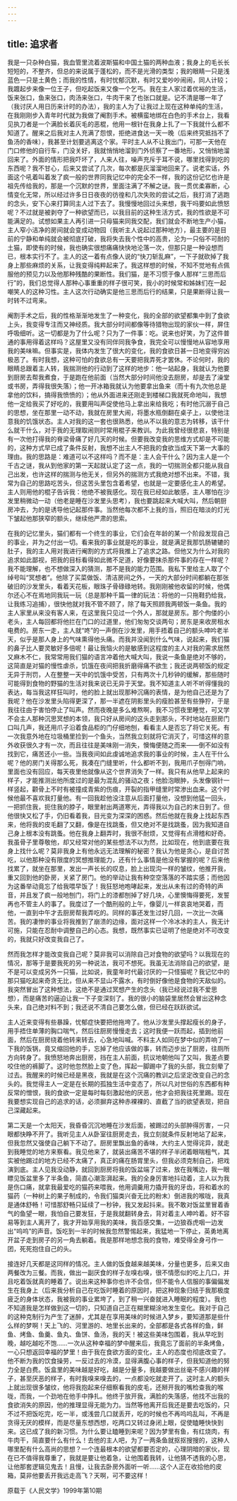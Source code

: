 ```yaml
---
---
---
```

title: 追求者
---




我是一只杂种白猫，我血管里流着波斯猫和中国土猫的两种血液；我身上的毛长长短短的，不整齐，但总的来说属于蓬松的，而不是光滑的类型；我的眼睛一只是浅蓝色一只是土黄色；而我的性情，有时忧郁沉默，有时又爱吵吵闹闹，同人计较；我踱起步来像一位王子，但吃起饭来又像一个乞丐。我在主人家过着优裕的生活，饭来张口，鱼来张口，肉汤来张口，牛肉干来了也张口就是。记不清是哪一年了（我讨厌人用日历来计时的办法），我的主人为了让我过上现在这种单纯的生活，在我刚刚步入青年时代就为我做了阉割手术。被横蛮地绑在白色的手术台上，我看见执刀者是一个满脸长着灰毛的恶棍，他用一根针在我身上扎了一下我就什么都不知道了。醒来之后我对主人充满了怨恨，拒绝进食达一天一晚（后来终究抵挡不了鱼汤的香味），我甚至计划要逃离这个家。平时主人从不让我出门，可那一天他在门口修他的自行车，门没关好，我就悄悄地溜到门外侦察了一番地形，又悄悄地溜回来了。外面的情形把我吓坏了，人来人往，噪声充斥于耳不说，哪里找得到吃的东西呢？我不甘心，后来又尝试了几次，每次都是灰溜溜地回来了。说老实话，外面这个吼着叫着发了疯一般的世界同我记忆中的完全不一样，我的这份记忆也许是祖先传给我的，那是一个沉默的世界，里面注满了不解之谜。我一贯优柔寡断，心情变化无常，所以经过许多日日夜夜的彷徨和几次失败的尝试之后，我打消了逃跑的念头，安下心来打算同主人过下去了。我慢慢地回过头来想，我干吗要如此愤怒呢？不过就是被剥夺了一种欲望而已，以我目前的这种生活方式，我的性欲是不可能满足的。试想如果主人再引进一只母猫来同我交配，我们就会不断地生产小猫，主人窄小洁净的房间就会变成动物园（我听主人说起过那种地方），最主要的是目前的宁静和单纯就会被彻底打破，我将失去我个性中的高贵，沦为一只俗不可耐的土猫，即使有的时候，我也确实很想痛痛快快地沦落一次，但那只是一种设想而已，根本实行不了。主人的这一着有点像人说的“快刀斩乱麻”，一下子就砍掉了我身上那些麻烦的关系，让我变得纯粹起来了。我这样想的时候，不知不觉地有点佩服他的预见力以及他那种残酷的果断性。我们猫，是不习惯于像人那样“三思而后行”的，我们总觉得人那种心事重重的样子很可笑，我小的时候常和姊妹们在一起嘲笑人的这种习性。主人这次行动确实是他三思而后行的结果，只是果断得让我一时转不过弯来。

阉割手术之后，我的性格渐渐地发生了一种变化，我的全部的欲望都集中到了食欲上头，我变得专注而又神经质。我大部分时间都像等待猎物出现的家伙一样，屏住呼吸细听。这一切都是为了什么呢？只为了一件事：吃。说来也好笑，为了这件普通的事用得着这样吗？这屋里又没有同伴同我争食，我完全可以慢慢地从容地享用我的美味嘛。但事实是，我体内发生了很大的变化，我的食欲日甚一日地变得穷凶极恶了。有时我想，这种可怕的食欲总有一天要把我弄死才罢休。不论何时，我的眼睛总跟着主人转，我揣测他的行动到了这样的地步：他一站起身，我就认为他要到厨房去帮我煮食，于是跑在他前面（当然大部分时间他没去厨房，却是去了澡堂或书房，弄得我很失落）；他一开冰箱我就认为他要拿出鱼来（而十有九次他总是拿他的饮料，搞得我愤愤的）；他从外面进来还刚走到楼梯口我就死命地叫，我想他一定给我买了好吃的，我要用叫声促使他马上拿出来给我吃；有时他沉溺于自己的思想，坐在那里一动不动，我就在房里大闹，将墨水瓶倒翻在桌子上，以使他注意我的饥饿状态。主人对我的这一套也很熟悉，他从不以我的意志为转移，该干什么就干什么，对于我的无理取闹则时常用棍子来教训。为此我曾经很悲哀，特别是有一次他打得我的脊梁骨痛了好几天的时候。但要我改变我的思维方式却是不可能的，这种方式早已成了条件反射，我想不出主人不把我的食欲当成天下第一大事的理由。我的思路是：难道可以不这样吗？而不是：主人会干什么？因为主人是一个千古之谜，我从到他家的第一天起就认定了这一点，我的一切揣测全都只能从我自己出发，也许这样的揣测与他无关，但另外的揣测方式我绝对想不出来。不错，我常为自己的思路吃苦头，但这苦头里包含着希望，也就是一定要感化主人的希望。主人则用他的棍子告诉我：他绝不被我感化。现在我已经如此敏感，主人哪怕在沙发里稍微动一动（他老是睡在沙发里头思考），我也要跳起来大喊大叫，然后朝厨房冲去，为的是诱导他记起那件事。当然他每次都不上我的当，照旧在暗淡的灯光下皱起他那狭窄的额头，继续他严肃的思索。

在我的记忆里头，猫们都有一个终生的事业，它们会在年龄的某一个阶段发现自己的事业，并为之付出一切。看来我的事业就是吃的事业，就是满足我那饥肠辘辘的肚子，我的主人用对我进行阉割的方式将我推上了追求之路。但他又为什么对我的追求如此鄙视，把我的目标看得如此微不足道，好像要抹杀那件事的存在一样呢？我不能理解，也不想做深入的猜测，那不是我的能力范围。我私下里给主人取了个绰号叫“冥想者”。他除了买菜做饭、清洁房间之外，一天的大部分时间都躺在那张破旧的沙发里头，看着天花板，眼珠子骨碌碌地转。我刚刚被他收留的时候，他偶尔还心不在焉地同我玩一玩（总是那种千篇一律的玩法：将他的一只拖鞋扔给我，让我练习追捕），很快他就对我不管不顾了，除了每天照顾我两顿饭一条鱼。我的主人家里从来没有客人来，在这里我只见过一个外人，那就是房东。那个佝偻的小老头，主人每回都将他拦在门口的过道里，他们匆匆交谈两句；房东是来收房租水电费的。房东一走，主人就“咚”的一声倒在沙发里，用手捂着自己的额头呻吟老半天，似乎是那人身上的气味熏得他头痛。而我并没闻到什么气味，说起来，我们猫的鼻子比人要灵敏好多倍呢！最让我恼火的是敏感到这程度的主人对我的需求居然又麻木不仁，我常常用我们猫的语言冲着他大喊大叫，我说一条鱼是绝对不够的，这简直是对猫的慢性虐杀，饥饿在夜间把我折磨得痛不欲生；我还说两顿饭的规定无异于刑罚，人在整整一天中的饥饿中受苦，只有两次十几秒钟的缓解，那些随时可能得到食物的野猫的生活对我来说已无异于天堂。我不知道主人听不听得懂我的表达，每当我这样狂叫时，他的脸上就出现那种沉痛的表情，是为他自己还是为了我呢？他在沙发里头陷得更深了，那一半遮在阴影里头的瘦脸甚至有些狰狞，于是我往往由于害怕停止了叫声。然而夜晚是多么难熬啊，我不习惯夜里睡觉，可又学不会主人那种沉思冥想的本领，我只好从房间的这头走到那头，不时地站在厨房门口叫几声，我还用爪子沿着食品柜的门仔细地刨，看看主人是否忘了将它关死。有一次我意外地在垃圾桶里捡到一个鱼头，当然我立刻就将它消灭了，可惜这样的意外收获很久才有一次，而且往往是美味刚一消失，懊悔便随之而来——倒不如没有找到它，痛苦还小一些。当我夜间如此虔诚地追求我的事业的时候，主人在干什么呢？他的房门关得那么死，我凑在门缝里听，什么都听不到，我用爪子刨得门响，里面也没有回应，每天夜里他就像从这个世界消失了一样。我只有从他早上起来的样子，才能推测出他所度过的是最为混乱的骚动之夜；他脸泡眼肿，头发像钢针一样竖起，颧骨上不时有被撞成青紫的伤痕，开裂的指甲缝里时常渗出血来。这个时候他最不喜欢我打量他。有一回我趁他没注意从后面打量他，没想到他猛一回头，一把抓住我，扼住我的脖子，眼里射出两道寒光，弄得我以为自己的末日到了。但他很快又松了手，仍旧看着我，目光变为深深的困惑。然后他就在我身上找起东西来，他将我的皮毛翻了又翻，像是在找跳蚤，但又绝对不是找跳蚤，因为我知道自己身上根本没有跳蚤。他在我身上翻弄时，我很不耐烦，又觉得有点滑稽和好奇。我虽骨子里尊敬他，却又经常对他的某些想法不以为然，比如现在，他到底要在我身上找什么呢？莫非我身上有他永远无法理解的秘密？我认为他是贪心，是自讨苦吃，以他那种没有限度的冥想推理能力，还有什么事情是他没有掌握的呢？后来他找累了，就坐在那里，发出一声长长的叹息，脸上出现沟一样的皱纹，他推开我，重又回到他的卧房，关紧了房门。他的举动让我有种空空落落的不踏实感；而他因为这番举动竟忘了给我喂早饭了！我狂怒地咆哮起来，发出从未有过的奇特的声音，并且发了疯一般地刨门，将门上的漆都刨掉了好几块，心里懊悔得要死，发誓再也不管主人的事了。我度过了一个酷刑般的上午，像婴儿一样哀哀地哭着，而他，一直到中午才去厨房帮我弄吃的。同样的事还发生过好几回，一次比一次痛苦。我的凄惨的事业将我推到了崩溃的边缘，面对这样一个冷冰冰的主人，我无计可施，只能在忍耐中调整自己的心态。我想，既然事实已证明了他是绝对不可改变的，我就只好改变我自己了。

然而我怎样才能改变我自己呢？莫非我可以消除自己对食物的欲望吗？以我现在的情况，那等于是要我死的另一种说法，我可不想死。我虽无法消除自己的欲望，是不是可以变成另外一只猫，比如说，我童年时代最讨厌的一只怪猫呢？我记忆中的那只猫吃起来奇贪无比，但从来不显山不露水，有时倒好像他是食物的天敌似的。我突然冒出了这种想法，这绝不是通过冥想产生的念头（我已经说过我不爱思想），而是痛苦的逼迫让我一下子变深刻了。我的很小的脑袋里居然会冒出这种念头来，自己绝对料不到；我还说不清自己要怎么做，但已经在跃跃欲试。

主人近来变得有些暴躁，忧郁症快要把他拖垮了。他从沙发里头撑起瘦长的身子，用手捂住单薄的胸口喘气，然后往厨房慢慢走去；这时我便一跃而起，插到他前面，然后在厨房绕着他转来转去，心急地叫喊。不料主人如同在梦中似的弄响了一下我的饭锅，竟又缩回他的手，忘掉了他应该做的事，转而迈步出了厨房，往厕所方向转身了。我愤怒地奔出厨房，挡在主人前面，抗议地朝他叫了又叫，我差点要咬住他的裤脚了。这时他忽然脸上变了色，挥起一脚踢中了我的头部，我立刻晕了过去。我醒来的时候已经是黑夜，我就是在这个沉痛的教训之后坚定改变自己的念头的。我觉得主人一定是在长期的孤独生活中变态了，所以凡对世俗的东西都有种反常的憎恨，我的食欲一定是每时每刻激起他的厌恶，他才会把我往死里踢。现在我要想实现自己的追求的话，必须摒弃这种赤裸裸的、直截了当的欲望表现，把自己深藏起来。

第二天是一个太阳天，我昏昏沉沉地睡在沙发后面，被踢过的头部肿得厉害，一只眼都快睁不开了。我听见主人从卧室往厨房走去，我立刻就条件反射地站了起来，但我忽然又强使自己躺下不动了。厨房里飘出鱼的香味，大约主人觉得诧异，就走到我睡觉的地方来察看。我见他来了，就装出痛苦不堪的样子半闭着眼喘粗气，其实被他踢过的地方已经不太痛了，真正的痛在肠胃里头，但我必须克制自己，把戏演到底。主人见我没动静，就回到厨房将我的饭盆端了过来，放在我嘴边，我一眼瞟见饭盆里多了半条鱼，简直心潮澎湃起来。我的全身厉害地抖动着，主人以为我是伤口痛，就拿我最爱吃的猫药来喂我，他用调羹用力撬开我的牙齿，将和着水的猫药（一种树上的果子制成的，令我们猫类兴奋无比的粉末）倒进我的喉咙，我真是通体舒畅！可惜那舒畅只延续了一秒钟，我又发起抖来。我不敢对饭盆里冒着香气的鱼望一眼，我怕自己要发狂，于是我就翻转身去，背对着主人呻吟着。好不容易等到主人离开了，我才开始享用我的美味，我百感交集，一边狼吞虎咽一边发出“呜呜”的声音。饭吃到一半的时候我忽然警惕起来，我猛地一下停止，英勇地离开盆子走到房子的另一角去躺着。我是那样地想念我的食物，难受得全身弓作一团，死死抱住自己的头。

接连好几天都是这同样的情况。主人做的饭食越来越美味，分量也更多，后来又由两餐改为三餐。而我，做出一副厌食的样子左嗅右嗅，很不情愿似的吃上几口，并且吃着饭就真的睡着了。说出来这种事你也许不会信，但不能令人信服的事偏偏发生在我身上（后来我分析自己在吃饭时睡着的原因时，把这种现象归结于我那极度疲乏的身体状态，我被我的事业累垮了，到了稍一兴奋就进入睡眠的程度）。我也不知道我是怎样做到这一切的，只知道自己正在糊里糊涂地发生变化。我对于自己的这种克制行为产生了迷醉，尤其是在享用美味的时候进入梦乡，要知道那是些什么样的梦啊！天上飞的、河里游的、地里长出来的，全部都是各式各样的鱼，鲜鱼、烤鱼、鱼羹、鱼丸、鱼饼、鱼汤，我的天！被这些美味包围着，我从早吃到晚，越吃越吃不饱……一次从这种幸福的梦中醒来后，我竟忘了面前的半条烤鱼，一心只想返回幸福的梦里！由于我在食欲方面的变化，主人的态度也彻底改变了。他不断为我的饮食操劳，一反过去的冷漠，显得满腹心事的样子，但我知道他的努力全是白费。饭盒里的美味越是好吃，越是分量多，我越要做出丝毫不感兴趣的样子，甚至厌恶的样子，有时我嗅来嗅去的，一点都没吃就走开了。这时主人的额头上就出现很多皱纹，他将我抱起来仔细察看我的皮毛，还掰开我的嘴检查我的喉咙，而我，一个劲地在他手中挣扎。他终于放开我，满脸的失落感，他找不出我的食欲消失的原因，他的推理显得无能为力。当然等他离开后我还是要去吃饭的，只不过不把饭吃完，吃一半，或浅尝几口就丢开，吃的时候也不再呜呜乱叫，不再是贪得无厌的模样，而是尽量东想西想，吃两口又转过身闭上眼，促使瞌睡快快到来。这已成了我的新习惯。为什么要让瞌睡到来呢？因为梦里有鱼，有红烧肉，有牛肉干，简直要什么有什么！去他的主人吧，为了一两条鱼就抠抠搜搜的，这种人哪里配有什么高尚的思想？一个连最根本的欲望都要否定的，心理阴暗的家伙，现在已不值得我尊重了，我就是要让他着急，让他围着我转，让他猜不透我的心思，让他那套逻辑见鬼去！且慢，让我去卧房外面听一听……这个人正在收拾他的皮箱，莫非他要丢开我远走高飞？天啊，可不要这样！

原载于《人民文学》1999年第10期